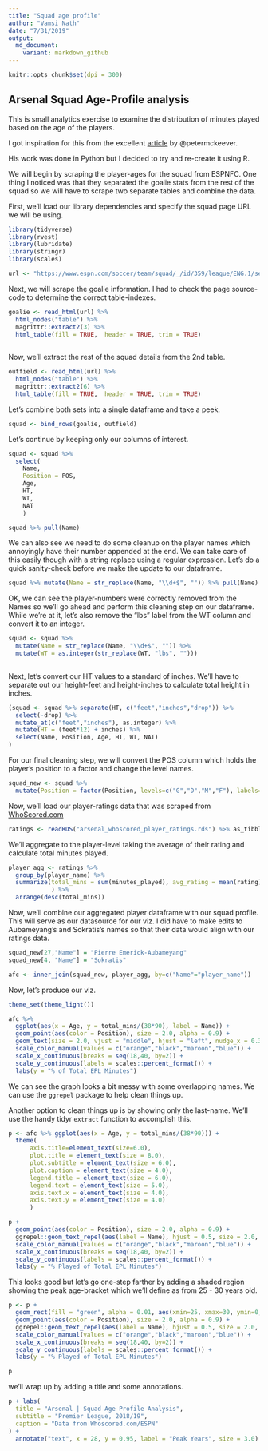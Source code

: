 ```yaml
---
title: "Squad age profile"
author: "Vamsi Nath"
date: "7/31/2019"
output: 
  md_document:
    variant: markdown_github
---
```


```r
knitr::opts_chunk$set(dpi = 300)
```

## Arsenal Squad Age-Profile analysis

This is small analytics exercise to examine the distribution of minutes played based on the age of the players.

I got inspiration for this from the excellent [article](http://petermckeever.com/2019/04/creating-squad-age-profiles/) by @petermckeever.

His work was done in Python but I decided to try and re-create it using R.

We will begin by scraping the player-ages for the squad from ESPNFC. One thing I noticed was that they separated the goalie stats from the rest of the squad so we will have to scrape two separate tables and combine the data.

First, we'll load our library dependencies and specify the squad page URL we will be using.

```r
library(tidyverse)
library(rvest)
library(lubridate)
library(stringr)
library(scales)

url <- "https://www.espn.com/soccer/team/squad/_/id/359/league/ENG.1/season/2018"

```

Next, we will scrape the goalie information. I had to check the page source-code to determine the correct table-indexes.

```r
goalie <- read_html(url) %>% 
  html_nodes("table") %>% 
  magrittr::extract2(3) %>% 
  html_table(fill = TRUE,  header = TRUE, trim = TRUE)
  
```

Now, we'll extract the rest of the squad details from the 2nd table.

```r
outfield <- read_html(url) %>% 
  html_nodes("table") %>% 
  magrittr::extract2(6) %>% 
  html_table(fill = TRUE,  header = TRUE, trim = TRUE)

```

Let's combine both sets into a single dataframe and take a peek.

```r
squad <- bind_rows(goalie, outfield)

```

Let's continue by keeping only our columns of interest.

```r
squad <- squad %>% 
  select(
    Name, 
    Position = POS, 
    Age, 
    HT, 
    WT, 
    NAT
    )

squad %>% pull(Name)
```

We can also see we need to do some cleanup on the player names which annoyingly have their number appended at the end. We can take care of this easily though with a string replace using a regular expression. Let's do a quick sanity-check before we make the update to our dataframe.

```r
squad %>% mutate(Name = str_replace(Name, "\\d+$", "")) %>% pull(Name)

```

OK, we can see the player-numbers were correctly removed from the Names so we'll go ahead and perform this cleaning step on our dataframe. While we're at it, let's also remove the "lbs" label from the WT column and convert it to an integer.

```r
squad <- squad %>% 
  mutate(Name = str_replace(Name, "\\d+$", "")) %>% 
  mutate(WT = as.integer(str_replace(WT, "lbs", ""))) 
  
```

Next, let's convert our HT values to a standard of inches. We'll have to separate out our height-feet and height-inches to calculate total height in inches.

```r
(squad <- squad %>% separate(HT, c("feet","inches","drop")) %>% 
  select(-drop) %>% 
  mutate_at(c("feet","inches"), as.integer) %>% 
  mutate(HT = (feet*12) + inches) %>% 
  select(Name, Position, Age, HT, WT, NAT) 
)

```

For our final cleaning step, we will convert the POS column which holds the player's position to a factor and change the level names.

```r
squad_new <- squad %>% 
  mutate(Position = factor(Position, levels=c("G","D","M","F"), labels=c("Goalie","Defense","Midfield","Forward")))

```

Now, we'll load our player-ratings data that was scraped from [WhoScored.com](http://whoscored.com)

```r
ratings <- readRDS("arsenal_whoscored_player_ratings.rds") %>% as_tibble
```

We'll aggregate to the player-level taking the average of their rating and calculate total minutes played.

```r
player_agg <- ratings %>% 
  group_by(player_name) %>% 
  summarize(total_mins = sum(minutes_played), avg_rating = mean(rating)
            ) %>% 
  arrange(desc(total_mins))
```

Now, we'll combine our aggregated player dataframe with our squad profile. This will serve as our datasource for our viz. I did have to make edits to Aubameyang's and Sokratis's names so that their data would align with our ratings data.

```r
squad_new[27,"Name"] = "Pierre Emerick-Aubameyang"
squad_new[4, "Name"] = "Sokratis"

afc <- inner_join(squad_new, player_agg, by=c("Name"="player_name"))
```

Now, let's produce our viz.

```r
theme_set(theme_light())

afc %>% 
  ggplot(aes(x = Age, y = total_mins/(38*90), label = Name)) +
  geom_point(aes(color = Position), size = 2.0, alpha = 0.9) +
  geom_text(size = 2.0, vjust = "middle", hjust = "left", nudge_x = 0.3) +
  scale_color_manual(values = c("orange","black","maroon","blue")) +
  scale_x_continuous(breaks = seq(18,40, by=2)) +
  scale_y_continuous(labels = scales::percent_format()) +
  labs(y = "% of Total EPL Minutes")

```

We can see the graph looks a bit messy with some overlapping names. We can use the `ggrepel` package to help clean things up.

Another option to clean things up is by showing only the last-name. We'll use the handy tidyr `extract` function to accomplish this.

```r
p <- afc %>% ggplot(aes(x = Age, y = total_mins/(38*90))) +
  theme(
      axis.title=element_text(size=6.0),
      plot.title = element_text(size = 8.0), 
      plot.subtitle = element_text(size = 6.0),
      plot.caption = element_text(size = 4.0),
      legend.title = element_text(size = 6.0),
      legend.text = element_text(size = 5.0),
      axis.text.x = element_text(size = 4.0),
      axis.text.y = element_text(size = 4.0) 
      )

p + 
  geom_point(aes(color = Position), size = 2.0, alpha = 0.9) +
  ggrepel::geom_text_repel(aes(label = Name), hjust = 0.5, size = 2.0, point.padding = 0.05) +
  scale_color_manual(values = c("orange","black","maroon","blue")) +
  scale_x_continuous(breaks = seq(18,40, by=2)) +
  scale_y_continuous(labels = scales::percent_format()) +
  labs(y = "% Played of Total EPL Minutes")

```


This looks good but let's go one-step farther by adding a shaded region showing the peak age-bracket which we'll define as from 25 - 30 years old.

```r
p <- p +
  geom_rect(fill = "green", alpha = 0.01, aes(xmin=25, xmax=30, ymin=0, ymax=1)) +
  geom_point(aes(color = Position), size = 2.0, alpha = 0.9) +
  ggrepel::geom_text_repel(aes(label = Name), hjust = 0.5, size = 2.0, point.padding = 0.1) +
  scale_color_manual(values = c("orange","black","maroon","blue")) +
  scale_x_continuous(breaks = seq(18,40, by=2)) +
  scale_y_continuous(labels = scales::percent_format()) +
  labs(y = "% Played of Total EPL Minutes")

p
```

we'll wrap up by adding a title and some annotations.

```r
p + labs(
  title = "Arsenal | Squad Age Profile Analysis",
  subtitle = "Premier League, 2018/19",
  caption = "Data from Whoscored.com/ESPN"
) +
  annotate("text", x = 28, y = 0.95, label = "Peak Years", size = 3.0)
```
